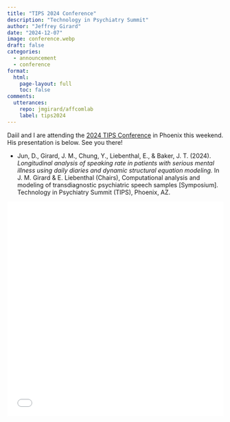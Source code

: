 ```yaml
---
title: "TIPS 2024 Conference"
description: "Technology in Psychiatry Summit"
author: "Jeffrey Girard"
date: "2024-12-07"
image: conference.webp
draft: false
categories:
  - announcement
  - conference
format:
  html:
    page-layout: full
    toc: false
comments:
  utterances: 
    repo: jmgirard/affcomlab
    label: tips2024
---
```


Daiil and I are attending the [2024 TIPS Conference](https://mclean.org/tips) in Phoenix this weekend. His presentation is below. See you there!

- Jun, D., Girard, J. M., Chung, Y., Liebenthal, E., & Baker, J. T. (2024). *Longitudinal analysis of speaking rate in patients with serious mental illness using daily diaries and dynamic structural equation modeling.* In J. M. Girard & E. Liebenthal (Chairs), Computational analysis and modeling of transdiagnostic psychiatric speech samples [Symposium]. Technology in Psychiatry Summit (TIPS), Phoenix, AZ.

![](Jun_Slides.pdf){width=100% height=500px}

